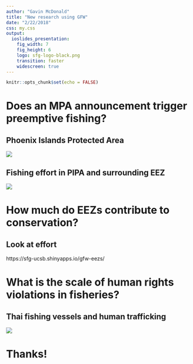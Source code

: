 ```yaml
---
author: "Gavin McDonald"
title: "New research using GFW"
date: "2/22/2018"
css: my.css
output: 
  ioslides_presentation: 
    fig_width: 7
    fig_height: 6
    logo: sfg-logo-black.png
    transition: faster
    widescreen: true
---
```


```r
knitr::opts_chunk$set(echo = FALSE)

```

# Does an MPA announcement trigger preemptive fishing?

## Phoenix Islands Protected Area
![](images/gfw_feb_2018/pipa_map.png)

## Fishing effort in PIPA and surrounding EEZ
![](images/gfw_feb_2018/pipa_time_series.png)

# How much do EEZs contribute to conservation?

## Look at effort 
https://sfg-ucsb.shinyapps.io/gfw-eezs/

# What is the scale of human rights violations in fisheries?

## Thai fishing vessels and human trafficking
![](images/gfw_feb_2018/thailand.png)

# Thanks!